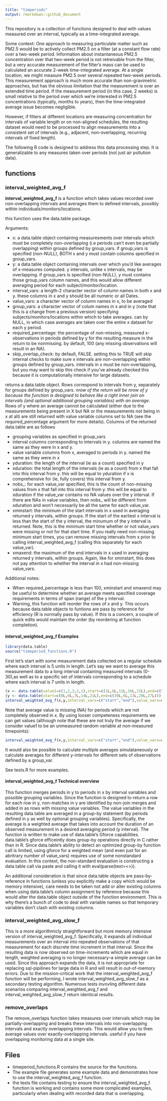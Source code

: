 ```yaml
---
title: "timperiods"
output: rmarkdown::github_document
---
```


This repository is a collection of functions designed to deal with values measured over an interval, typically as a time-integrated average. 

Some context: One approach to measuring particulate matter such as PM2.5 would be to actively collect PM2.5 on a filter (at a constant flow rate) over a two-week period. Information about instantaneous PM2.5 concentration over that two-week period is not retreivable from the filter, but a very accurate measurement of the filter's mass can be used to calculated an accurate 2-week time-integrated average. At a single location, we might measure PM2.5 over several repeated two-week periods. This measurement approach is much more accurate than non-gravimetric approaches, but has the obvious limitation that the measurement is over an extended time period.  If the measurement period (in this case, 2 weeks) is small relative to the period over which we're interested in PM2.5 concentrations (typically, months to years), then the time-integrated average issue becomes negligible.

However, if filters at different locations are measuring concentration for intervals of variable length or on non-aligned schedules, the resulting dataset would need to be processed to align measurements into a consistent set of intervals (e.g., adjacent, non-overlapping, recurring intervals of fixed length).

The following R code is designed to address this data processing step. It is generalizable to any measures taken over periods (not just air pollution data).



## functions

### interval_weighted_avg_f
**interval_weighted_avg_f** is a function which takes values recorded over non-overlapping intervals and averages them to defined intervals, possibly within individuals/monitors/locations. 

this function uses the data.table package.

Arguments: 

- x: a data.table object containing measuresments over intervals which must be completely non-overlapping (i.e periods can't even be partially overlapping) within groups defined by group_vars. if group_vars is specified (non-NULL), BOTH x and y must contain columns specified in group_vars.
- y: a data.table object containing intervals over which you'd like averages of x-measures computed. y intervals, unlike x intervals, may be overlapping. if group_vars is specified (non-NULL),  y must contains those group_vars column names, and this would allow different averaging period for each subject/monitor/location.
- interval_vars: a length-2 character vector of column names in both x and y. these columns in x and y should be all numeric or all Dates.
- value_vars: a character vector of column names in x, to be averaged
- group_vars: a character vector of colum names in x and in y (note that this is a change from a previous version) specifying subjects/monitors/locations within which to take averages. can by NULL, in which case averages are taken over the entire x dataset for each y period.
- required_percentage: the percentage of non-missing, measured x-observations in periods defined by y for the resulting measure in the return to be nonmissing. by default, 100 (any missing observations will result in an NA).
- skip_overlap_check: by default, FALSE. setting this to TRUE will skip internal checks to make sure x intervals are non-overlapping within groups defined by group_vars. intervals in x must be non-overlapping, but you may want to skip this check if you've already checked this because it is computationally intensive for large datasets.

returns a data.table object. Rows correspond to intervals from y, separately for groups defined by group_vars. *nrow of the return will be nrow of y because the function is designed to behave like a right inner join on intervals (and optional additional grouping variables) with an average*. Rows of y where an average cannot be calculated (either due to the measurements being present in X but NA or the measurements not being in x at all) are still returned with value variable columns set to NA (see the required_percentage argument for more details). 
Columns of the returned data.table are as follows

- grouping variables as specified in group_vars
- interval columns corresponding to intervals in y. columns are named the same as they were in x and y.
- value variable columns from x, averaged to periods in y. named the same as they were in x
- yduration: the length of the interval (ie as a count) specified in y
- xduration: the total length of the intervals (ie as a count) from x that fall into this interval from y. this will be equal to yduration if x is comprehensive for (ie, fully covers)  this interval from y.
- nobs_<value_vars>: for each value_var specified, this is the count of non-missing values from x that fall into this interval from y. this will be equal to xduration if the value_var contains no NA values over the y interval. If there are NAs in value variables, then nobs_<value_vars> will be different from xduration and won't necessarily be all the same for each value_var.
- xminstart: the minimum of the start intervals in x used in averaging returned y intervals, within groups. If the start of the earliest x interval is less than the start of the y interval, the minumum of the y interval is returned. Note, this is the minimum start time whether or not value_vars were missing or not for that start time. If you really need non-missing minimum start times, you can remove missing intervals from x prior to calling interval_weighted_avg_f (calling this separately for each value_var).
- xmaxend: the maximum of the end intervals in x used in averaging returned y intervals, within groups. Again, like for xminstart, this does not pay attention to whether the interval in x had non-missing value_vars.


Additional notes:

- When required_percentage is less than 100, xminstart and xmaxend may be useful to determine whether an average meets specified coverage requirements in terms of span (range) of the y interval. 
- Warning, this function will reorder the rows of x and y. This occurs because data.table objects to funtions are pass by reference for efficiency (R is normally pass by value). If this is a concern, a couple of quick edits would maintain the order (by reordering at function completion).


#### interval_weighted_avg_f Examples
```r
library(data.table)
source("timeperiod_functions.R")
```

First let's start with some measurement data collected on a regular schedule where each interval is 5 units in length.
Let's say we want to average this measurement data to a long interval containing measured intervals (0-30),as well as to a specific set of intervals corresponding to a schedule where each interval is 7 units in length.
```r
(x <- data.table(value1=c(1,2,3,2,1),start=c(1L,6L,11L,16L,21L),end=c(5L,10L,15L,20L,25L)))
(y <- data.table(start=c(0L,0L,7L,14L,21L),end=c(30L,6L,13L,20L,27L)))
interval_weighted_avg_f(x,y,interval_vars=c("start","end"),value_vars=c("value1"))
```

Note that average value is missing (NA) for periods which are not completely observed in x. By using looser competeness requirements we can get values (although note that these are not truly the average if we consider value1 to be an unmeasured random variable at non-measured timepoints):

```r
interval_weighted_avg_f(x,y,interval_vars=c("start","end"),value_vars=c("value1"),required_percentage=.8)
```


It would also be possible to calculate multiple averages simulataneously or calculate averages for different y-intervals for different sets of observations defined by a group_var.

See tests.R for more examples.


#### interval_weighted_avg_f Technical overview
This function merges periods in y to periods in x by interval variables and possible grouping variables. Since the function is designed to return a row for each row in y, non-matches in y are identified by non-join merges and added in as rows with missing value variables.  The value variables in the resulting data.table are averaged in a group-by statement (by periods defined in y as well by optional grouping variables). Specifically, the average is a weighted average that takes into account the duration of an observed measurement in a desired averaging period (y interval). The function is written to make use of data.table's Gforce capabilities. data.table's gforce  efficeintly does group-by operations directly in C rather than in R. Since data.table's ability to detect an optimized group-by function call is limited, using gforce for a weighted mean (and even just for an abritrary number of value_vars) requires use of some nonstandard evaluation. In this context, the non-standard evaluation is constructing a data.table call via paste and calling it with eval(parse(text=<>)). 

An additional consideration is that since data.table objects are pass-by-reference in functions (unless you explicitly make a copy which would be memory intensive), care needs to be taken not add or alter existing columns when using data.table's column assignment by reference because this would alter the data.table object outside of the function environment. This is why there's a bunch of code to deal with variable names so that temporary variables don't clash with existing columns.

### interval_weighted_avg_slow_f
This is a more algorithmicly straightforward but more memory intensive version of interval_weighted_avg_f. Specifically, it expands all individual measurements over an interval into repeated observations of that measurement for each discrete time increment in that interval. Since the resulting data is now observed on time-increments which are equal in length, weighted averaging is no longer necessary--a simple average can be used. Since this approach expands the data, it is not appropriate for replacing sql-pipilines for large data in R and will result in out-of-memory errors. Due to the mission-critical work that the  interval_weighted_avg_f function will be performing, I wrote interval_weighted_avg_slow_f as a secondary testing algorithm. Numerous tests invovling different data scenarios comparing interval_weighted_avg_f and interval_weighted_avg_slow_f return identical results.

### remove_overlaps
The remove_overlaps function takes measures over intervals which  may be partially-overlapping and breaks these intervals into non-overlapping intervals and exactly overlapping intervals. This would allow you to then average values over exactly-overlapping intervals. useful if you have overlapping monitoring data at a single site.

## Files

- timeperiod_functions.R contains the source for the functions. 
- The example file generates some example data and demonstrates how to use the interval_weighted_avg_f function.
- the tests file contains testing to ensure the interval_weighted_avg_f function is working and contains some more complicated examples, particularly when dealing with recorded data that is overlapping.



